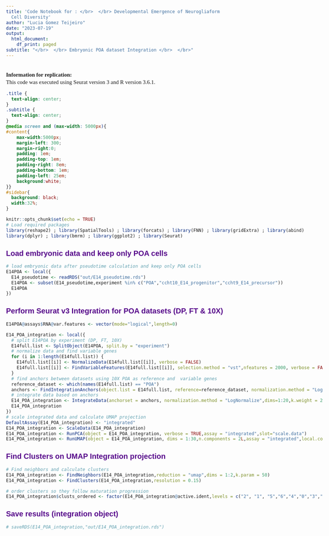 ```yaml
---
title: 'Code Notebook for : </br>  </br> Developmental Emergence of Neurogliaform
  Cell Diversity'
author: "Lucia Gomez Teijeiro"
date: "2023-07-19"
output:
  html_document:
    df_print: paged
subtitle: "</br>  </br> Embryonic POA dataset Integration </br>  </br>"
---
```


 </br>
**Information for replication:**  </br>
This code was executed using Seurat version 3 and R version 3.6.1. 

```{=html}
<style>
p {
    font-size: 15px;
    line-height: 20px;
    margin: 0px 0px 12px 0px;
}
h1, h2, h3, h4, h5, h6, legend {
    font-family: Montserrat, sans-serif;
    font-weight: 700;
    font-size: 20px;
    color:#56088a;
}
body {
  font-family: "Montserrat", serif, "Open Sans", sans-serif;
  max-width:5000px !important;
}


#sidebar .date {
  color: white;
  font-size:70%;
}
#sidebar h2 {
    z-index: 200;
    background-color: #56088a;
    text-align: center;
    padding: 0.7em;
    display: block;
    color: #fcfcfc;
    font-size: 100%;
    margin-top: 0px;
    margin-bottom: 0.809em;
}
#sidebar h2 a {
  font-family:"Montserrat", serif, "Open Sans", sans-serif;
  color: white;
  font-weight:700;
  font-size:120%;
  padding: 0.1em;
  line-height: 25px;
  margin-top: 20px;
  margin-bottom: 20px;
  margin-left:5px;
  margin-left:5px;
}
#nav-top span.glyphicon {
    color: #56088a;
    font-size: 28px;
}
#content a{
  color:white;
  font-size:110%;
  font-weight:700;
  margin-top: 30px;
}
#postamble {
  background:#56088a;
  border-top:solid 3px #56088a;
  width:100%;
}
</style>
```
```css
.title {
  text-align: center;
}
.subtitle {
  text-align: center;
}
@media screen and (max-width: 5000px){
#content{
    max-width:5000px;
    margin-left: 300;
    margin-right:0;
    padding: 1em;
    padding-top: 1em;
    padding-right: 8em;
    padding-bottom: 1em;
    padding-left: 25em;
    background:white;
}}
#sidebar{ 
  background: black;
  width:32%;
}

```


```r

knitr::opts_chunk$set(echo = TRUE)
# Load required packages
library(reshape2) ; library(SpatialTools) ; library(forcats) ; library(FNN) ; library(gridExtra) ; library(abind)
library(dplyr) ; library(bmrm) ; library(ggplot2) ; library(Seurat)

```


## Load embryonic data and keep only POA cells


```r

# load embryonic data after pseudotime calculation and keep only POA cells
E14POA <- local({
  E14_pseudotime <- readRDS("out/E14_pseudotime.rds")
  E14POA <- subset(E14_pseudotime,experiment %in% c("POA","ccht10_E14_progenitor","ccht9_E14_precursor"))
  E14POA
})

```


## Perform Seurat v3 Integration for POA datasets (DP, FT & 10X)


```r

E14POA@assays$RNA@var.features <- vector(mode="logical",length=0)

E14_POA_integration <- local({
  # split E14POA by experiment (DP, FT, 10X) 
  E14full.list <- SplitObject(E14POA, split.by = "experiment")
  # normalize data and find variable genes
  for (i in 1:length(E14full.list)) {
    E14full.list[[i]] <- NormalizeData(E14full.list[[i]], verbose = FALSE)
    E14full.list[[i]] <- FindVariableFeatures(E14full.list[[i]], selection.method = "vst",nfeatures = 2000, verbose = FALSE)
  }
  # find anchors between datasets using 10X POA as reference and  variable genes
  reference_dataset <- which(names(E14full.list) == "POA")
  anchors <- FindIntegrationAnchors(object.list = E14full.list, reference=reference_dataset, normalization.method = "LogNormalize",anchor.features = 2000)
  # integrate data based on anchors
  E14_POA_integration <- IntegrateData(anchorset = anchors, normalization.method = "LogNormalize",dims=1:20,k.weight = 20)
  E14_POA_integration
})
# scale integrated data and calculate UMAP projection
DefaultAssay(E14_POA_integration) <- "integrated"
E14_POA_integration <- ScaleData(E14_POA_integration)
E14_POA_integration <- RunPCA(object = E14_POA_integration, verbose = TRUE,assay = "integrated",slot="scale.data")
E14_POA_integration <- RunUMAP(object = E14_POA_integration, dims = 1:30,n.components = 2L,assay = "integrated",local.connectivity = 100,n.neighbors = 70,min.dist = 0.001)

```


## Find Clusters on UMAP Integration projection


```r

# Find neighbors and calculate clusters
E14_POA_integration <- FindNeighbors(E14_POA_integration,reduction = "umap",dims = 1:2,k.param = 50)
E14_POA_integration <- FindClusters(E14_POA_integration,resolution = 0.15)

# order clusters so they follow maturation progression
E14_POA_integration$clusts_ordered <- factor(E14_POA_integration@active.ident,levels = c("2", "1", "5","6","4","0","3","7"))

```


## Save results (integration object)


```r

# saveRDS(E14_POA_integration,"out/E14_POA_integration.rds")

```






